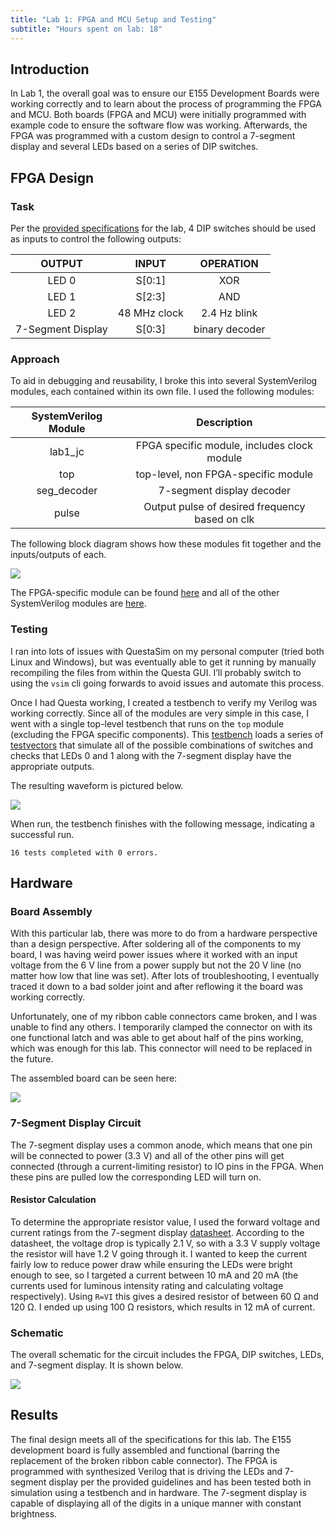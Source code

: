 ```yaml
---
title: "Lab 1: FPGA and MCU Setup and Testing"
subtitle: "Hours spent on lab: 18"
---
```


## Introduction
In Lab 1, the overall goal was to ensure our E155 Development Boards were working correctly and to learn about the process of programming the FPGA and MCU. Both boards (FPGA and MCU) were initially programmed with example code to ensure the software flow was working. Afterwards, the FPGA was programmed with a custom design to control a 7-segment display and several LEDs based on a series of DIP switches.

## FPGA Design
### Task
Per the [provided specifications](https://hmc-e155.github.io/lab/lab1/#fpga-design) for the lab, 4 DIP switches should be used as inputs to control the following outputs:

| OUTPUT | INPUT | OPERATION |
|:----:|:----:|:--------:|
| LED 0 | S[0:1] | XOR |
| LED 1 | S[2:3] | AND |
| LED 2 | 48 MHz clock | 2.4 Hz blink |
| 7-Segment Display | S[0:3] | binary decoder |

### Approach
To aid in debugging and reusability, I broke this into several SystemVerilog modules, each contained within its own file. I used the following modules:

| SystemVerilog Module | Description |
|:----:|:----:|
| lab1_jc | FPGA specific module, includes clock module |
| top | top-level, non FPGA-specific module |
| seg_decoder | 7-segment display decoder |
| pulse | Output pulse of desired frequency based on clk |

The following block diagram shows how these modules fit together and the inputs/outputs of each.

![](images/block_diagram.png)

The FPGA-specific module can be found [here](https://github.com/jordancarlin/e155-lab1/blob/main/fpga/radiant_project/e155_lab1/source/lab1_jc.sv) and all of the other SystemVerilog modules are [here](https://github.com/jordancarlin/e155-lab1/tree/main/fpga/src).

### Testing
I ran into lots of issues with QuestaSim on my personal computer (tried both Linux and Windows), but was eventually able to get it running by manually recompiling the files from within the Questa GUI. I'll probably switch to using the `vsim` cli going forwards to avoid issues and automate this process.

Once I had Questa working, I created a testbench to verify my Verilog was working correctly. Since all of the modules are very simple in this case, I went with a single top-level testbench that runs on the `top` module (excluding the FPGA specific components). This [testbench](https://github.com/jordancarlin/e155-lab1/blob/main/fpga/testbench/lab1_tb.sv) loads a series of [testvectors](https://github.com/jordancarlin/e155-lab1/blob/main/fpga/testbench/lab1_testvectors.tv) that simulate all of the possible combinations of switches and checks that LEDs 0 and 1 along with the 7-segment display have the appropriate outputs.

The resulting waveform is pictured below.

![](images/testbench_waves.png)

When run, the testbench finishes with the following message, indicating a successful run.
```
16 tests completed with 0 errors.
```

## Hardware
### Board Assembly
With this particular lab, there was more to do from a hardware perspective than a design perspective. After soldering all of the components to my board, I was having weird power issues where it worked with an input voltage from the 6 V line from a power supply but not the 20 V line (no matter how low that line was set). After lots of troubleshooting, I eventually traced it down to a bad solder joint and after reflowing it the board was working correctly.

Unfortunately, one of my ribbon cable connectors came broken, and I was unable to find any others. I temporarily clamped the connector on with its one functional latch and was able to get about half of the pins working, which was enough for this lab. This connector will need to be replaced in the future.

The assembled board can be seen here:

![](images/board.jpeg)

### 7-Segment Display Circuit
The 7-segment display uses a common anode, which means that one pin will be connected to power (3.3 V) and all of the other pins will get connected (through a current-limiting resistor) to IO pins in the FPGA. When these pins are pulled low the corresponding LED will turn on.

#### Resistor Calculation
To determine the appropriate resistor value, I used the forward voltage and current ratings from the 7-segment display [datasheet](https://www.jameco.com/Jameco/Products/ProdDS/335090.pdf?srsltid=AfmBOoptub8HJSHwjrdN-BMRAM1SqDEm5BBs5jDo9P9UJXjvtMfRRwUE).
According to the datasheet, the voltage drop is typically 2.1 V, so with a 3.3 V supply voltage the resistor will have 1.2 V going through it.
I wanted to keep the current fairly low to reduce power draw while ensuring the LEDs were bright enough to see, so I targeted a current between 10 mA and 20 mA (the currents used for luminous intensity rating and calculating voltage respectively). Using `R=VI` this gives a desired resistor of between 60 Ω and 120 Ω. I ended up using 100 Ω resistors, which results in 12 mA of current.

### Schematic
The overall schematic for the circuit includes the FPGA, DIP switches, LEDs, and 7-segment display. It is shown below.

![](images/schematic.png)

## Results
The final design meets all of the specifications for this lab. The E155 development board is fully assembled and functional (barring the replacement of the broken ribbon cable connector). The FPGA is programmed with synthesized Verilog that is driving the LEDs and 7-segment display per the provided guidelines and has been tested both in simulation using a testbench and in hardware. The 7-segment display is capable of displaying all of the digits in a unique manner with constant brightness.
